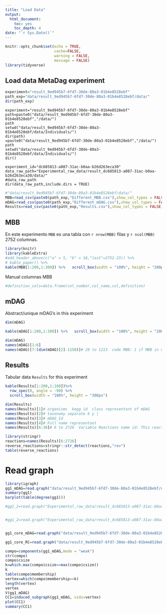 ```yaml
---
title: "Load Data"
output: 
  html_document: 
    toc: yes
    toc_depth: 4
date: "`r Sys.Date()`"
---
```


```r
knitr::opts_chunk$set(echo = TRUE,
                      cache=FALSE,
                      warning = FALSE,
                      message = FALSE)
library(tidyverse)
```

## Load data MetaDag experiment


```r
experiment="result_9ed945b7-6fd7-30de-80a3-01b4e8528ebf"
path_exp="data/result_9ed945b7-6fd7-30de-80a3-01b4e8528ebf/data/"
dir(path_exp)


```
  
```
experiment="result_9ed945b7-6fd7-30de-80a3-01b4e8528ebf"
path=paste0("data/result_9ed945b7-6fd7-30de-80a3-01b4e8528ebf","/data/")
path
setwd("data/result_9ed945b7-6fd7-30de-80a3-01b4e8528ebf/data/Individuals/")
dir(path)
=paste0("data/result_9ed945b7-6fd7-30de-80a3-01b4e8528ebf","/data/")
path
setwd("data/result_9ed945b7-6fd7-30de-80a3-01b4e8528ebf/data/Individuals/")
dir()
```


```
experiment_id="dc685813-a087-31ac-b0aa-b26d263eca30"
data_raw_path="Experimental_raw_data/result_dc685813-a087-31ac-b0aa-b26d263eca30/data/"
#data_raw_path
dir(data_raw_path,include.dirs = TRUE)
```


```r
#"data/result_9ed945b7-6fd7-30de-80a3-01b4e8528ebf/data/"
MBB=read_csv(paste0(path_exp,"Different_MBB.csv"),show_col_types = FALSE)
mDAG=read_csv(paste0(path_exp,"Different_mDAG.csv"),show_col_types = FALSE)
Results=read_csv(paste0(path_exp,"Results.csv"),show_col_types = FALSE)
```

## MBB


En este experimento `MBB`  es una tabla con `r nrow(MBB)` filas y 
`r ncol(MBB)` 2752 columnas.


```r
library(knitr)
library(kableExtra)
#add_header_above(c("a" = 5, "b" = 18,"last"=2752-23)) %>%
# kable_paper() %>%
kable(MBB[1:200,1:300]) %>%   scroll_box(width = "100%", height = "200px")
```

Manual columnas MBB

```r
#definition_cols=data.frame(col_number,col_name,col,definition)
```




## mDAG


Abstract/unique  mDAG's in  this experiment 

```r
dim(mDAG)
```


```r
kable(mDAG[1:200,1:300]) %>%   scroll_box(width = "100%", height = "200px")
```



```r
dim(mDAG)
names(mDAG)[1:6]
names(mDAG)[7:(dim(mDAG)[2]-1150)]# 28 to 1213  code MBB: 1 if MBB in mDAG 0 
```



## Results


Tabular data  `Results` for this experiment 



```r
kable(Results[1:200,1:100])%>%
  row_spec(0, angle = -90) %>%   
  scroll_box(width = "100%", height = "300px")
```



```r
dim(Results)
names(Results)[1]# organisms  kegg id  class representant of mDAG
names(Results)[2]# taxonomy separate b y |
names(Results)[3]# mDAG_Id 
names(Results)[4]# Full name representant
names(Results)[6:36]# 6 to 2726  Variable Reactions name id: This reaction belongs to this ball for this MDAG. If not present the value is NA
```




```r
library(stringr)
reactions=names(Results)[6:2726]
reverse_reactions=stringr::str_detect(reactions,"rev")
table(reverse_reactions)
```

# Read graph 

```r
library(igraph)
gg1_mDAG=read.graph("data/result_9ed945b7-6fd7-30de-80a3-01b4e8528ebf/data/Individuals/hsa/hsa_mDAG.graphml",format = "graphml")
summary(gg1)
barplot(table(degree(gg1)))

#gg1_2=read.graph("Experimental_raw_data/result_dc685813-a087-31ac-b0aa-b26d263eca30/data/Individuals/aag/aag_RC.graphml", format = "graphml")


#gg1_2=read.graph("Experimental_raw_data/result_dc685813-a087-31ac-b0aa-b26d263eca30/data/Individuals/aang/aang_RC.graphml", format = "graphml")


gg1_core_mDAG=read.graph("data/result_9ed945b7-6fd7-30de-80a3-01b4e8528ebf/data/Global/core/core_mDAG.graphml", format = "graphml")

gg1_core_RC=read.graph("data/result_9ed945b7-6fd7-30de-80a3-01b4e8528ebf/data/Global/core/core_RC.graphml", format = "graphml")
```


```r
compo=components(gg1_mDAG,mode = "weak")
str(compo)
compo$csize
k=which.max(compo$csize==max(compo$csize))
k
table(compo$membership)
vertex=which(compo$membership==k)
length(vertex)
vertex
V(gg1_mDAG)
CC1=induced_subgraph(gg1_mDAG, vids=vertex)
plot(CC1)
summary(CC1)
```



